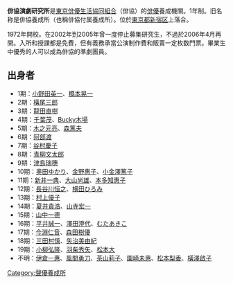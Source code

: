 '''俳協演劇研究所'''是[[東京俳優生活協同組合|東京俳優生活協同組合]]（俳協）的[[俳優|俳優]]養成機關。1年制。旧名称是俳協養成所（也稱俳協付属養成所）。位於[[東京都|東京都]][[新宿区|新宿区]]上落合。

1972年開校。在2002年到2005年曾一度停止募集研究生，不過於2006年4月再開。入所和授課都是免費，但有義務承當公演制作費和販賣一定枚数門票。畢業生中優秀的人可以成為俳協的準劇團員。

== 出身者 ==
* 1期：[[小野田英一|小野田英一]]、[[橋本晃一|橋本晃一]]
* 2期：[[橫尾三郎|橫尾三郎]]
* 3期：[[龍田直樹|龍田直樹]]
* 4期：[[千葉茂_(演員)|千葉茂]]、[[Bucky木場|Bucky木場]]
* 5期：[[木之元亮|木之元亮]]、[[森篤夫|森篤夫]]
* 6期：[[阿部渡|阿部渡]]
* 7期：[[谷村慶子|谷村慶子]]
* 8期：[[青柳文太郎|青柳文太郎]]
* 9期：[[津島瑞穗|津島瑞穗]]
* 10期：[[奥田ゆかり|奥田ゆかり]]、[[金野惠子|金野惠子]]、[[小金澤篤子|小金澤篤子]]
* 11期：[[新井一典|新井一典]]、[[大山尚雄|大山尚雄]]、[[本多知惠子|本多知惠子]]
* 12期：[[長谷川恒之|長谷川恒之]]、[[横田ひろみ|横田ひろみ]]
* 13期：[[村上優子|村上優子]]
* 14期：[[夏井貴浩|夏井貴浩]]、[[山寺宏一|山寺宏一]]
* 15期：[[山中一德|山中一德]]
* 16期：[[平井誠一|平井誠一]]、[[澤田澄代|澤田澄代]]、[[むたあきこ|むたあきこ]]
* 17期：[[今淵仁音|今淵仁音]]、[[森田樹優|森田樹優]]
* 18期：[[三田村慎|三田村慎]]、[[矢治美由紀|矢治美由紀]]
* 19期：[[小柳弘隆|小柳弘隆]]、[[羽柴秀矢|羽柴秀矢]]、[[松本大_(聲優)|松本大]]
* 不明：[[伊倉一惠|伊倉一惠]]、[[風間勇刀|風間勇刀]]、[[茶山莉子|茶山莉子]]、[[園崎未惠|園崎未惠]]、[[松本梨香|松本梨香]]、[[橫澤啟子|橫澤啟子]]

{{東京俳優生活協同組合}}
[[Category:聲優養成所|Category:聲優養成所]]